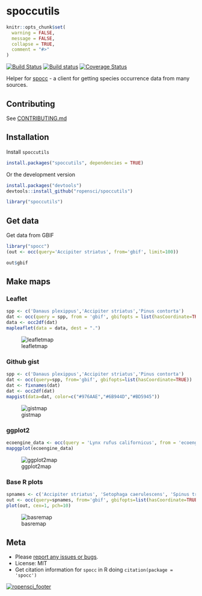spoccutils
==========

```r
knitr::opts_chunk$set(
  warning = FALSE,
  message = FALSE,
  collapse = TRUE,
  comment = "#>"
)
```

[![Build Status](https://api.travis-ci.org/ropensci/spoccutils.png)](https://travis-ci.org/ropensci/spoccutils)
[![Build status](https://ci.appveyor.com/api/projects/status/3d43armi2oanva2s)](https://ci.appveyor.com/project/sckott/spoccutils)
[![Coverage Status](https://coveralls.io/repos/ropensci/spoccutils/badge.svg)](https://coveralls.io/r/ropensci/spoccutils)

Helper for [spocc](https://github.com/ropensci/spocc) - a client for getting species occurrence data from many sources.

## Contributing

See [CONTRIBUTING.md](CONTRIBUTING.md)

## Installation

Install `spoccutils`

```r
install.packages("spoccutils", dependencies = TRUE)
```

Or the development version

```r
install.packages("devtools")
devtools::install_github("ropensci/spoccutils")
```

```r
library("spoccutils")
```

## Get data

Get data from GBIF

```r
library("spocc")
(out <- occ(query='Accipiter striatus', from='gbif', limit=100))
```

```r
out$gbif
```

## Make maps

### Leaflet

```r
spp <- c('Danaus plexippus','Accipiter striatus','Pinus contorta')
dat <- occ(query = spp, from = 'gbif', gbifopts = list(hasCoordinate=TRUE))
data <- occ2df(dat)
mapleaflet(data = data, dest = ".")
```

![leafletmap](http://f.cl.ly/items/3w2Y1E3Z0T2T2z40310K/Screen%20Shot%202014-02-09%20at%2010.38.10%20PM.png)


### Github gist

```r
spp <- c('Danaus plexippus','Accipiter striatus','Pinus contorta')
dat <- occ(query=spp, from='gbif', gbifopts=list(hasCoordinate=TRUE))
dat <- fixnames(dat)
dat <- occ2df(dat)
mapgist(data=dat, color=c("#976AAE","#6B944D","#BD5945"))
```

![gistmap](http://f.cl.ly/items/343l2G0A2J3T0n2t433W/Screen%20Shot%202014-02-09%20at%2010.40.57%20PM.png)


### ggplot2

```r
ecoengine_data <- occ(query = 'Lynx rufus californicus', from = 'ecoengine')
mapggplot(ecoengine_data)
```

![ggplot2map](http://f.cl.ly/items/1U1R0E0G392l2q362V33/Screen%20Shot%202014-02-09%20at%2010.44.59%20PM.png)


### Base R plots

```r
spnames <- c('Accipiter striatus', 'Setophaga caerulescens', 'Spinus tristis')
out <- occ(query=spnames, from='gbif', gbifopts=list(hasCoordinate=TRUE))
plot(out, cex=1, pch=10)
```

![basremap](http://f.cl.ly/items/3O13330W3w3Z0H3u1X0s/Screen%20Shot%202014-02-09%20at%2010.46.25%20PM.png)

## Meta

* Please [report any issues or bugs](https://github.com/ropensci/spocc/issues).
* License: MIT
* Get citation information for `spocc` in R doing `citation(package = 'spocc')`

[![ropensci_footer](http://ropensci.org/public_images/github_footer.png)](http://ropensci.org)

[gbif]: https://github.com/ropensci/rgbif
[vertnet]: https://github.com/ropensci/rvertnet
[bison]: https://github.com/ropensci/rbison
[inat]: https://github.com/ropensci/rinat
[taxize]: https://github.com/ropensci/taxize
[ecoengine]: https://github.com/ropensci/ecoengine
[antweb]: http://antweb.org/
